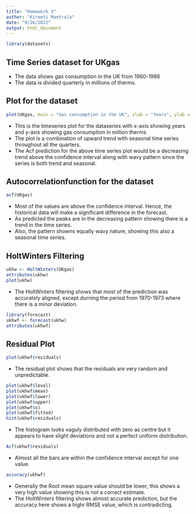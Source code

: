 ```yaml
---
title: "Homework 3"
author: "Kireeti Mantrala"
date: "9/26/2022"
output: html_document
---
```


```r
library(datasets)
```

## Time Series dataset for UKgas

* The data shows gas consumption in the UK from 1960-1986
* The data is divided quarterly in millions of therms.

## Plot for the dataset

```r
plot(UKgas, main = "Gas consumption in the UK", xlab = "Years", ylab = "Million Therms")

```

* This is the timeseries plot for the dataseries with x-axis showing years and y-axis showing gas consumption in million therms
* The plot is a combination of upward trend with seasonal time series throughout all the quarters.
* The Acf prediction for the above time series plot would be a decreasing trend above the confidence interval along with wavy pattern since the series is both trend and seasonal.

## Autocorrelationfunction for the dataset

```r
acf(UKgas)
```

* Most of the values are above the confidence interval. Hence, the historical data will make a significant difference in the forecast.
* As predicted the peaks are in the decreasing pattern showing there is a trend in the time series.
* Also, the pattern showns equally wavy nature, showing this also a seasonal time series.

## HoltWinters Filtering

```r
ukhw <- HoltWinters(UKgas)
attributes(ukhw)
plot(ukhw)
```

* The HoltWinters filtering shows that most of the prediction was accurately aligned, except durning the period from 1970-1973 where there is a minor deviation.

```r
library(forecast)
ukhwf <- forecast(ukhw)
attributes(ukhwf)
```

## Residual Plot

```r
plot(ukhwf$residuals)
```

* The residual plot shows that the residuals are very random and unpredictable.

```r
plot(ukhwf$level)
plot(ukhwf$mean)
plot(ukhwf$lower)
plot(ukhwf$upper)
plot(ukhwf$x)
plot(ukhwf$fitted)
hist(ukhwf$residuals)
```

* The histogram looks vaguly distributed with zero as centre but it appears to have slight deviations and not a perfect uniform distribution.

```r
Acf(ukhwf$residuals)
```

* Almost all the bars are within the confidence interval except for one value.

```r
accuracy(ukhwf)
```

* Generally the Root mean square value should be lower, this shows a very high value showing this is not a correct estimate.
* The HoltWinters filtering shows almost accurate prediction, but the accuracy here shows a highr RMSE value, which is contradicting.
